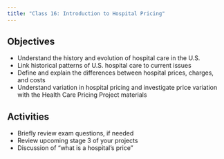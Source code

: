 ```yaml
---
title: "Class 16: Introduction to Hospital Pricing"
---
```


## Objectives
- Understand the history and evolution of hospital care in the U.S.
- Link historical patterns of U.S. hospital care to current issues
- Define and explain the differences between hospital prices, charges, and costs
- Understand variation in hospital pricing and investigate price variation with the Health Care Pricing Project materials
 
## Activities
- Briefly review exam questions, if needed
- Review upcoming stage 3 of your projects
- Discussion of "what is a hospital's price"
